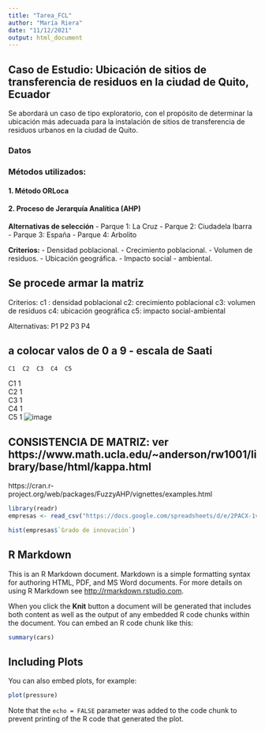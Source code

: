 ```yaml
---
title: "Tarea_FCL"
author: "María Riera"
date: "11/12/2021"
output: html_document
---
```


## Caso de Estudio: Ubicación de sitios de transferencia de residuos en la ciudad de Quito, Ecuador

Se abordará un caso de tipo exploratorio, con el propósito de determinar la ubicación más adecuada para la instalación de sitios de transferencia de residuos urbanos en la ciudad de Quito.

### Datos

### Métodos utilizados:


#### 1. Método ORLoca



#### 2. Proceso de Jerarquía Analítica (AHP)

**Alternativas de selección**
- Parque 1: La Cruz
- Parque 2: Ciudadela Ibarra
- Parque 3: España
- Parque 4: Arbolito

**Criterios:**
- Densidad poblacional.
- Crecimiento poblacional.
- Volumen de residuos.
- Ubicación geográfica.
- Impacto social - ambiental.


##  Se procede armar la matriz
Criterios:
c1 : densidad poblacional
c2: crecimiento poblacional
c3: volumen de residuos
c4: ubicación geográfica
c5: impacto social-ambiental

Alternativas:
P1
P2
P3
P4

## a colocar valos de 0 a 9  - escala de Saati
	C1	C2	C3	C4	C5
C1	1				
C2		1			
C3			1		
C4				1	
C5					1
![image](https://user-images.githubusercontent.com/95756862/145688943-10c5d820-5607-470f-846c-1792d1ce3f37.png)

## CONSISTENCIA DE MATRIZ: ver https://www.math.ucla.edu/~anderson/rw1001/library/base/html/kappa.html
https://cran.r-project.org/web/packages/FuzzyAHP/vignettes/examples.html

```r
library(readr)
empresas <- read_csv("https://docs.google.com/spreadsheets/d/e/2PACX-1vSoscPk0Y_eMo7hVRk-oAgw1x6QfRWR9P8nPTEppCYHAE9zwsSup4O5Z9UHtOYUVKzLO9scFZf4neLg/pub?output=csv")
```

```r
hist(empresas$`Grado de innovación`)
```

## R Markdown

This is an R Markdown document. Markdown is a simple formatting syntax for authoring HTML, PDF, and MS Word documents. For more details on using R Markdown see <http://rmarkdown.rstudio.com>.

When you click the **Knit** button a document will be generated that includes both content as well as the output of any embedded R code chunks within the document. You can embed an R code chunk like this:

```r
summary(cars)
```

## Including Plots

You can also embed plots, for example:

```r
plot(pressure)
```

Note that the `echo = FALSE` parameter was added to the code chunk to prevent printing of the R code that generated the plot.
